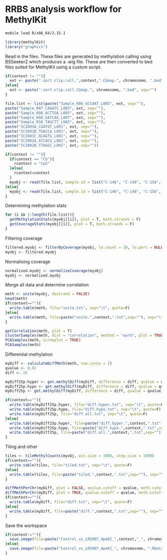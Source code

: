 # RRBS analysis workflow for MethylKit

```sh
module load R/x86_64/2.15.1
```

```r
library(methylKit)
library("graphics")
```

Read in the files.
These files are generated by methylation calling using BSSeeker2 which produces a .wig file. These are then converted to bed files suited for MethylKit using a custom script.
```r
if(context != ""){
  ext <- paste(".sort.clip.call.",context,".CGmap.", chromosome, ".bed", sep="")
}else{
  ext <- paste(".sort.clip.call.CGmap.", chromosome, ".bed", sep="")
}

file.list <- list(paste("Sample_R06_GCCAAT_L005", ext, sep=""), 
paste("Sample_R07_CAGATC_L003", ext, sep=""), 
paste("Sample_R08_ACTTGA_L005", ext, sep=""), 
paste("Sample_R09_GATCAG_L007", ext, sep=""), 
paste("Sample_R10_TAGCTT_L005", ext, sep=""), 
paste("ICI001A_CGATGT_L001", ext, sep=""), 
paste("ICI001B_TGACCA_L001", ext, sep=""), 
paste("ICI001C_ACAGTG_L001", ext, sep=""), 
paste("ICI002A_ATCACG_L002", ext, sep=""),
paste("ICI002B_TTAGGC_L002", ext, sep=""))

if(context != ""){
  if(context == "CG"){
    rcontext = "CpG"
  }else{
    rcontext=context
  }
  myobj <- read(file.list, sample.id = list("C-146", "C-148", "C-156", "C-157", "C-165","LR5007-172","LR5007-186","LR5007-191","LR5007-171","LR5007-179"), assembly = "rice", treatment = c(1,1,1,1,1,0,0,0,0,0),context=rcontext)
}else{
  myobj <- read(file.list, sample.id = list("C-146", "C-148", "C-156", "C-157", "C-165","LR5007-172","LR5007-186","LR5007-191","LR5007-171","LR5007-179"), assembly = "rice", treatment = c(1,1,1,1,1,0,0,0,0,0))
}
```

Determining methylation stats
```r
for (i in 1:length(file.list)){
  getMethylationStats(myobj[[i]], plot = T, both.strands = F)
  getCoverageStats(myobj[[i]], plot = T, both.strands = F)
}
```

Filtering coverage
```r
filtered.myobj <- filterByCoverage(myobj, lo.count = 10, lo.perc = NULL, hi.count = NULL, hi.perc = NULL)
myobj <- filtered.myobj
```

Normalising coverage
```r
normalised.myobj <- normalizeCoverage(myobj)
myobj <- normalised.myobj
```

Merge all data and determine correlation
```r
meth <- unite(myobj, destrand = FALSE)
head(meth)
if(context==""){
  write.table(meth, file="unite.txt", sep="\t", quote=F)
}else{
  write.table(meth, file=paste("unite.",context,".txt",sep=""), sep="\t", quote=F)
}

getCorrelation(meth, plot = T)
clusterSamples(meth, dist = "correlation", method = "ward", plot = TRUE)
PCASamples(meth, screeplot = TRUE)
PCASamples(meth)
```

Differential methylation
```r
myDiff <- calculateDiffMeth(meth, num.cores = 2)
qvalue <- 0.01
diff <- 25

myDiff25p.hyper <- get.methylDiff(myDiff, difference = diff, qvalue = qvalue, type = "hyper")
myDiff25p.hypo <- get.methylDiff(myDiff, difference = diff, qvalue = qvalue, type = "hypo")
myDiff25p <- get.methylDiff(myDiff, difference = diff, qvalue = qvalue)

if(context==""){
  write.table(myDiff25p.hyper, file="diff.hyper.txt", sep="\t", quote=F)
  write.table(myDiff25p.hypo, file="diff.hypo.txt", sep="\t", quote=F)  
  write.table(myDiff25p, file="diff.all.txt", sep="\t", quote=F)
}else{
  write.table(myDiff25p.hyper, file=paste("diff.hyper.",context,".txt",sep=""), sep="\t", quote=F)
  write.table(myDiff25p.hypo, file=paste("diff.hypo.",context,".txt",sep=""), sep="\t", quote=F)  
  write.table(myDiff25p, file=paste("diff.all.",context,".txt",sep=""), sep="\t", quote=F)
}
```

Tiling and other
```r
tiles <- tileMethylCounts(myobj, win.size = 1000, step.size = 1000)
if(context==""){
  write.table(tiles, file="tiled.txt", sep="\t", quote=F)
}else{
  write.table(tiles, file=paste("tiled.",context,".txt",sep=""), sep="\t", quote=F)
}

diffMethPerChr(myDiff, plot = FALSE, qvalue.cutoff = qvalue, meth.cutoff = diff)
diffMethPerChr(myDiff, plot = TRUE, qvalue.cutoff = qvalue, meth.cutoff = diff)
if(context==""){
  write.table(myDiff, file="diff.txt", sep="\t", quote=F)
}else{
  write.table(myDiff, file=paste("diff.",context,".txt",sep=""), sep="\t", quote=F)
}

```

Save the workspace
```r
if(context!=""){
  save.image(file=paste("Control_vs_LR5007_ApeKI_",context,"_", chromosome, ".RData", sep=""))
}else{
  save.image(file=paste("Control_vs_LR5007_ApeKI_", chromosome, ".RData", sep=""))
}
```
